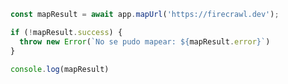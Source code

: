 ```js Node
const mapResult = await app.mapUrl('https://firecrawl.dev');

if (!mapResult.success) {
  throw new Error(`No se pudo mapear: ${mapResult.error}`)
}

console.log(mapResult)
```
